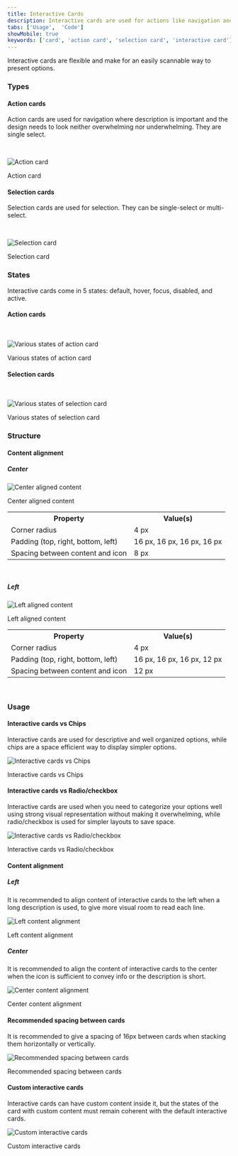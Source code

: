 ```yaml
---
title: Interactive Cards
description: Interactive cards are used for actions like navigation and selection when our options need to be descriptive.
tabs: ['Usage',  'Code']
showMobile: true
keywords: ['card', 'action card', 'selection card', 'interactive card']
---
```


Interactive cards are flexible and make for an easily scannable way to present options.

### Types

#### Action cards

Action cards are used for navigation where description is important and the design needs to look neither overwhelming nor underwhelming. They are single select.

<br />

![Action card](./images/Action-card.png)

<Caption>Action card</Caption>

#### Selection cards

Selection cards are used for selection. They can be single-select or multi-select.

<br />

![Selection card](./images/Selection-card.png)

<Caption>Selection card</Caption>

### States

Interactive cards come in 5 states: default, hover, focus, disabled, and active.

#### Action cards

<br />

![Various states of action card](./images/Action-card-states.png)

<Caption>Various states of action card</Caption>

#### Selection cards

<br />

![Various states of selection card](./images/Selection-card-states.png)

<Caption>Various states of selection card</Caption>

### Structure

#### Content alignment

##### Center

![Center aligned content](./images/Center-aligned-content.png)
<Caption>Center aligned content</Caption>

<br/>

<table style={{width: "100%"}}>
  <tbody>
    <tr>
      <th style={{width:"50%",  textAlign: "left"}}>Property</th>
      <th style={{width:"50%",  textAlign: "left"}}>Value(s)</th>
    </tr>
    <tr style={{verticalAlign: "top"}}>
      <td>Corner radius</td>
      <td>4 px</td>
    </tr>
    <tr style={{verticalAlign: "top"}}>
      <td>Padding (top, right, bottom, left)</td>
      <td>16 px, 16 px, 16 px, 16 px</td>
    </tr>
    <tr style={{verticalAlign: "top"}}>
      <td>Spacing between content and icon</td>
      <td>8 px </td>
    </tr>
  </tbody>
</table>

<br />

##### Left

![Left aligned content](./images/Left-aligned-content.png)
<Caption>Left aligned content</Caption>

<br/>

<table style={{width: "100%"}}>
  <tbody>
    <tr>
      <th style={{width:"50%",  textAlign: "left"}}>Property</th>
      <th style={{width:"50%",  textAlign: "left"}}>Value(s)</th>
    </tr>
    <tr style={{verticalAlign: "top"}}>
      <td>Corner radius</td>
      <td>4 px</td>
    </tr>
    <tr style={{verticalAlign: "top"}}>
      <td>Padding (top, right, bottom, left)</td>
      <td>16 px, 16 px, 16 px, 12 px</td>
    </tr>
    <tr style={{verticalAlign: "top"}}>
      <td>Spacing between content and icon</td>
      <td>12 px </td>
    </tr>
  </tbody>
</table>

<br />

### Usage

#### Interactive cards vs Chips

Interactive cards are used for descriptive and well organized options, while chips are a space efficient way to display simpler options.

![ Interactive cards vs Chips](./images/Interactive-cards-vs-Chips.png)
<Caption> Interactive cards vs Chips</Caption>

<br/>

#### Interactive cards vs Radio/checkbox

Interactive cards are used when you need to categorize your options well using strong visual representation without making it overwhelming, while radio/checkbox is used for simpler layouts to save space.

![Interactive cards vs Radio/checkbox](./images/Interactive-cards-vs-radio.png)
<Caption>Interactive cards vs Radio/checkbox</Caption>

#### Content alignment

##### Left

It is recommended to align content of interactive cards to the left when a long description is used, to give more visual room to read each line.

![Left content alignment](./images/Left-content-alignment.png)
<Caption>Left content alignment</Caption>

##### Center

It is recommended to align the content of interactive cards to the center when the icon is sufficient to convey info or the description is short.

![Center content alignment](./images/Center-content-alignment.png)
<Caption>Center content alignment</Caption>

<br/>

#### Recommended spacing between cards

It is recommended to give a spacing of 16px between cards when stacking them horizontally or vertically.

![Recommended spacing between cards](./images/Spacing-between-cards.png)
<Caption>Recommended spacing between cards</Caption>

<br/>

#### Custom interactive cards

Interactive cards can have custom content inside it, but the states of the card with custom content must remain coherent with the default interactive cards.

![Custom interactive cards](./images/Custom-interactive-cards.png)
<Caption>Custom interactive cards</Caption>
